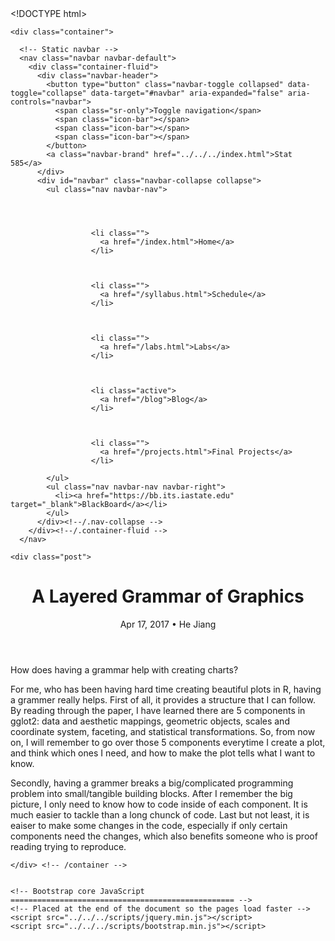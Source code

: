 <!DOCTYPE html>
<html lang="en">
  <head>
    <meta charset="utf-8">
    <meta name="description" content="Data Technologies for Statistics at Iowa State University.">
    <meta name="author" content="Heike Hofmann <hofmann@iastate.edu>">
    <!-- By The original uploader was Dick107 at English Wikipedia [GFDL (http://www.gnu.org/copyleft/fdl.html) or CC-BY-SA-3.0 (http://creativecommons.org/licenses/by-sa/3.0/)], via Wikimedia Commons https://commons.wikimedia.org/wiki/File%3APunch-card-5081.jpg-->

    <title>Stat 585</title>

    <!-- Bootstrap core CSS -->
    <link href="../../../css/bootstrap.min.css" rel="stylesheet">
    <link href="../../../css/extra.css" rel="stylesheet">

  </head>

  <body>

    <div class="container">

      <!-- Static navbar -->
      <nav class="navbar navbar-default">
        <div class="container-fluid">
          <div class="navbar-header">
            <button type="button" class="navbar-toggle collapsed" data-toggle="collapse" data-target="#navbar" aria-expanded="false" aria-controls="navbar">
              <span class="sr-only">Toggle navigation</span>
              <span class="icon-bar"></span>
              <span class="icon-bar"></span>
              <span class="icon-bar"></span>
            </button>
            <a class="navbar-brand" href="../../../index.html">Stat 585</a>
          </div>
          <div id="navbar" class="navbar-collapse collapse">
            <ul class="nav navbar-nav">
              
              
      				  
      				  
      				  <li class="">
      					<a href="/index.html">Home</a>
      				  </li>
      				
      				  
      				  
      				  <li class="">
      					<a href="/syllabus.html">Schedule</a>
      				  </li>
      				
      				  
      				  
      				  <li class="">
      					<a href="/labs.html">Labs</a>
      				  </li>
      				
      				  
      				  
      				  <li class="active">
      					<a href="/blog">Blog</a>
      				  </li>
      				
      				  
      				  
      				  <li class="">
      					<a href="/projects.html">Final Projects</a>
      				  </li>
      				
            </ul>
            <ul class="nav navbar-nav navbar-right">
              <li><a href="https://bb.its.iastate.edu" target="_blank">BlackBoard</a></li>
            </ul>
          </div><!--/.nav-collapse -->
        </div><!--/.container-fluid -->
      </nav>

    <div class="post">

  <header class="post-header">
    <h1 class="post-title">A Layered Grammar of Graphics</h1>
    <p class="post-meta">Apr 17, 2017 • He Jiang</p>
  </header>

  <article class="post-content">
    How does having a grammar help with creating charts?

For me, who has been having hard time creating beautiful plots in R, having a grammer really helps. First of all, it provides a structure that I can follow. By reading through the paper, I have learned there are 5 components in gglot2: data and aesthetic mappings, geometric objects, scales and coordinate system, faceting, and statistical transformations. So, from now on, I will remember to go over those 5 components everytime I create a plot, and think which ones I need, and how to make the plot tells what I want to know. 

Secondly, having a grammer breaks a big/complicated programming problem into small/tangible building blocks. After I remember the big picture, I only need to know how to code inside of each component. It is much easier to tackle than a long chunck of code. Last but not least, it is eaiser to make some changes in the code, especially if only certain components need the changes, which also benefits someone who is proof reading trying to reproduce. 



  </article>

</div>

      
    </div> <!-- /container -->


    <!-- Bootstrap core JavaScript
    ================================================== -->
    <!-- Placed at the end of the document so the pages load faster -->
    <script src="../../../scripts/jquery.min.js"></script>
    <script src="../../../scripts/bootstrap.min.js"></script>
  </body>
</html>
